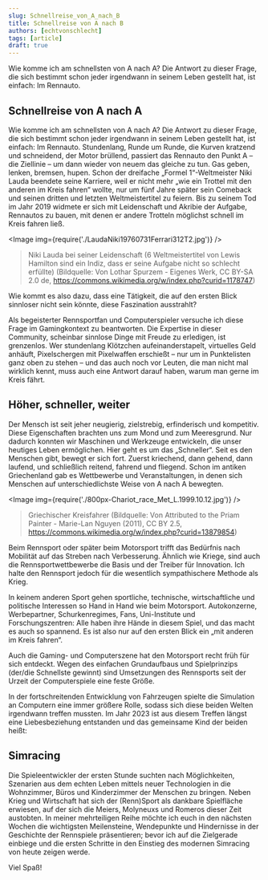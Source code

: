 ---
slug: Schnellreise_von_A_nach_B
title: Schnellreise von A nach B
authors: [echtvonschlecht]
tags: [article]
draft: true
---


Wie komme ich am schnellsten von A nach A?
Die Antwort zu dieser Frage, die sich bestimmt schon jeder irgendwann in seinem Leben gestellt hat, ist einfach: Im Rennauto.

<!--truncate-->

## Schnellreise von A nach A
Wie komme ich am schnellsten von A nach A? 
Die Antwort zu dieser Frage, die sich bestimmt schon jeder irgendwann in seinem Leben gestellt hat, ist einfach: Im Rennauto. 
Stundenlang, Runde um Runde, die Kurven kratzend und schneidend, der Motor brüllend, passiert das Rennauto den Punkt A – die Ziellinie – um dann wieder von neuem das gleiche zu tun. Gas geben, lenken, bremsen, hupen. 
Schon der dreifache „Formel 1“-Weltmeister Niki Lauda beendete seine Karriere, weil er nicht mehr „wie ein Trottel mit den anderen im Kreis fahren“ wollte, nur um fünf Jahre später sein Comeback und seinen dritten und letzten Weltmeistertitel zu feiern. 
Bis zu seinem Tod im Jahr 2019 widmete er sich mit Leidenschaft und Akribie der Aufgabe, Rennautos zu bauen, mit denen er andere Trotteln möglichst schnell im Kreis fahren ließ. 

<Image img={require('./LaudaNiki19760731Ferrari312T2.jpg')} />
> Niki Lauda bei seiner Leidenschaft (6 Weltmeistertitel von Lewis Hamilton sind ein Indiz, dass er seine Aufgabe nicht so schlecht erfüllte) (Bildquelle: Von Lothar Spurzem - Eigenes Werk, CC BY-SA 2.0 de, <https://commons.wikimedia.org/w/index.php?curid=1178747>)


Wie kommt es also dazu, dass eine Tätigkeit, die auf den ersten Blick sinnloser nicht sein könnte, diese Faszination ausstrahlt? 

Als begeisterter Rennsportfan und Computerspieler versuche ich diese Frage im Gamingkontext zu beantworten. 
Die Expertise in dieser Community, scheinbar sinnlose Dinge mit Freude zu erledigen, ist grenzenlos. Wer stundenlang Klötzchen aufeinanderstapelt, virtuelles Geld anhäuft, Pixelschergen mit Pixelwaffen erschießt – nur um in Punktelisten ganz oben zu stehen – und das auch noch vor Leuten, die man nicht mal wirklich kennt, muss auch eine Antwort darauf haben, warum man gerne im Kreis fährt. 


## Höher, schneller, weiter
Der Mensch ist seit jeher neugierig, zielstrebig, erfinderisch und kompetitiv. 
Diese Eigenschaften brachten uns zum Mond und zum Meeresgrund. 
Nur dadurch konnten wir Maschinen und Werkzeuge entwickeln, die unser heutiges Leben ermöglichen. 
Hier geht es um das „Schneller“. Seit es den Menschen gibt, bewegt er sich fort. Zuerst kriechend, dann gehend, dann laufend, und schließlich reitend, fahrend und fliegend. 
Schon im antiken Griechenland gab es Wettbewerbe und Veranstaltungen, in denen sich Menschen auf unterschiedlichste Weise von A nach A bewegten. 

<Image img={require('./800px-Chariot_race_Met_L.1999.10.12.jpg')} />
> Griechischer Kreisfahrer (Bildquelle: Von Attributed to the Priam Painter - Marie-Lan Nguyen (2011), CC BY 2.5, <https://commons.wikimedia.org/w/index.php?curid=13879854>)

Beim Rennsport oder später beim Motorsport trifft das Bedürfnis nach Mobilität auf das Streben nach Verbesserung. Ähnlich wie Kriege, sind auch die Rennsportwettbewerbe die Basis und der Treiber für Innovation. Ich halte den Rennsport jedoch für die wesentlich sympathischere Methode als Krieg. 

In keinem anderen Sport gehen sportliche, technische, wirtschaftliche und politische Interessen so Hand in Hand wie beim Motorsport. 
Autokonzerne, Werbepartner, Schurkenregimes, Fans, Uni-Institute und Forschungszentren: Alle haben ihre Hände in diesem Spiel, und das macht es auch so spannend. 
Es ist also nur auf den ersten Blick ein „mit anderen im Kreis fahren“. 

Auch die Gaming- und Computerszene hat den Motorsport recht früh für sich entdeckt. 
Wegen des einfachen Grundaufbaus und Spielprinzips (der/die Schnellste gewinnt) sind Umsetzungen des Rennsports seit der Urzeit der Computerspiele eine feste Größe. 

In der fortschreitenden Entwicklung von Fahrzeugen spielte die Simulation an Computern eine immer größere Rolle, sodass sich diese beiden Welten irgendwann treffen mussten. 
Im Jahr 2023 ist aus diesem Treffen längst eine Liebesbeziehung entstanden und das gemeinsame Kind der beiden heißt: 


## Simracing
Die Spieleentwickler der ersten Stunde suchten nach Möglichkeiten, Szenarien aus dem echten Leben mittels neuer Technologien in die Wohnzimmer, Büros und Kinderzimmer der Menschen zu bringen. 
Neben Krieg und Wirtschaft hat sich der (Renn)Sport als dankbare Spielfläche erwiesen, auf der sich die Meiers, Molyneuxs und Romeros dieser Zeit austobten. 
In meiner mehrteiligen Reihe möchte ich euch in den nächsten Wochen die wichtigsten Meilensteine, Wendepunkte und Hindernisse in der Geschichte der Rennspiele präsentieren; bevor ich auf die Zielgerade einbiege und die ersten Schritte in den Einstieg des modernen Simracing von heute zeigen werde. 
 
Viel Spaß!
